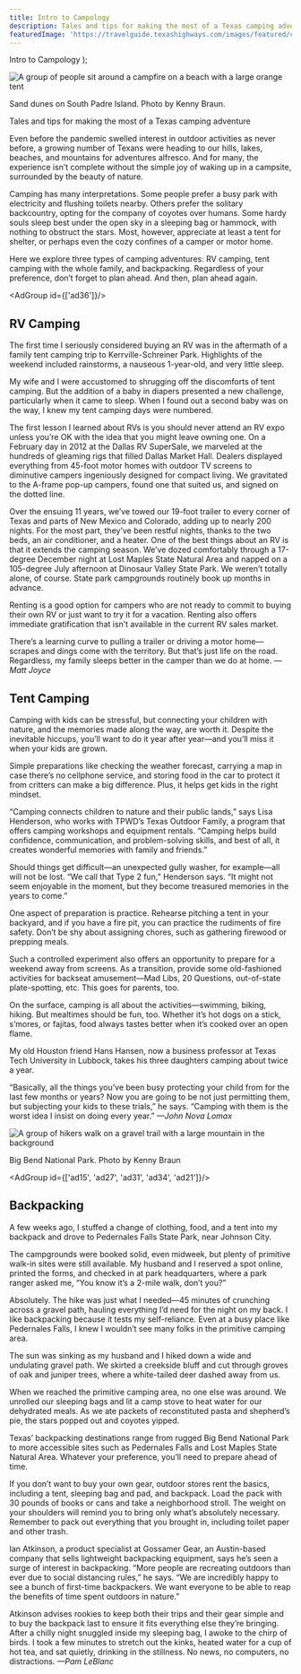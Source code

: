 ```yaml
---
title: Intro to Campology
description: Tales and tips for making the most of a Texas camping adventure
featuredImage: 'https://travelguide.texashighways.com/images/featured/camping-101.jpg'
---
```


  <span>
    Intro to Campology
  </span>
);

<Row>

<Column colSm={12} colMd={4} colLg={8}>

![A group of people sit around a campfire on a beach with a large orange tent](images/travelguide-campology-spi.jpg)
<Caption>Sand dunes on South Padre Island. Photo by Kenny Braun.</Caption>

<PageDescription>

Tales and tips for making the most of a Texas camping adventure

</PageDescription>

Even before the pandemic swelled interest in outdoor activities as never before, a growing number of Texans were heading to our hills, lakes, beaches, and mountains for adventures alfresco. And for many, the experience isn’t complete without the simple joy of waking up in a campsite, surrounded by the beauty of nature.

Camping has many interpretations. Some people prefer a busy park with electricity and flushing toilets nearby. Others prefer the solitary backcountry, opting for the company of coyotes over humans. Some hardy souls sleep best under the open sky in a sleeping bag or hammock, with nothing to obstruct the stars. Most, however, appreciate at least a tent for shelter, or perhaps even the cozy confines of a camper or motor home.

Here we explore three types of camping adventures: RV camping, tent camping with the whole family, and backpacking. Regardless of your preference, don’t forget to plan ahead. And then, plan ahead again.

</Column>

<Column colSm={6} colMd={4} colLg={4}>

<AdGroup id={['ad36']}/>

</Column>

</Row>

<Row>

<Column colSm={12} colMd={4} colLg={8}>

## RV Camping

The first time I seriously considered buying an RV was in the aftermath of a family tent camping trip to Kerrville-Schreiner Park. Highlights of the weekend included rainstorms, a nauseous 1-year-old, and very little sleep.

My wife and I were accustomed to shrugging off the discomforts of tent camping. But the addition of a baby in diapers presented a new challenge, particularly when it came to sleep. When I found out a second baby was on the way, I knew my tent camping days were numbered.

The first lesson I learned about RVs is you should never attend an RV expo unless you’re OK with the idea that you might leave owning one. On a February day in 2012 at the Dallas RV SuperSale, we marveled at the hundreds of gleaming rigs that filled Dallas Market Hall. Dealers displayed everything from 45-foot motor homes with outdoor TV screens to diminutive campers ingeniously designed for compact living. We gravitated to the A-frame pop-up campers, found one that suited us, and signed on the dotted line.

Over the ensuing 11 years, we’ve towed our 19-foot trailer to every corner of Texas and parts of New Mexico and Colorado, adding up to nearly 200 nights. For the most part, they’ve been restful nights, thanks to the two beds, an air conditioner, and a heater. One of the best things about an RV is that it extends the camping season. We’ve dozed comfortably through a 17-degree December night at Lost Maples State Natural Area and napped on a 105-degree July afternoon at Dinosaur Valley State Park. We weren’t totally alone, of course. State park campgrounds routinely book up months in advance. 

Renting is a good option for campers who are not ready to commit to buying their own RV or just want to try it for a vacation. Renting also offers immediate gratification that isn’t available in the current RV sales market. 

There’s a learning curve to pulling a trailer or driving a motor home—scrapes and dings come with the territory. But that’s just life on the road. Regardless, my family sleeps better in the camper than we do at home. _—Matt Joyce_

## Tent Camping
Camping with kids can be stressful, but connecting your children with nature, and the memories made along the way, are worth it. Despite the inevitable hiccups, you’ll want to do it year after year—and you’ll miss it when your kids are grown.

Simple preparations like checking the weather forecast, carrying a map in case there’s no cellphone service, and storing food in the car to protect it from critters can make a big difference. Plus, it helps get kids in the right mindset.

“Camping connects children to nature and their public lands,” says Lisa Henderson, who works with TPWD’s Texas Outdoor Family, a program that offers camping workshops and equipment rentals. “Camping helps build confidence, communication, and problem-solving skills, and best of all, it creates wonderful memories with family and friends.”

Should things get difficult—an unexpected gully washer, for example—all will not be lost. “We call that Type 2 fun,” Henderson says. “It might not seem enjoyable in the moment, but they become treasured memories in the years 
to come.”

One aspect of preparation is practice. Rehearse pitching a tent in your backyard, and if you have a fire pit, you can practice the rudiments of fire safety. Don’t be shy about assigning chores, such as gathering firewood or prepping meals. 

Such a controlled experiment also offers an opportunity to prepare for a weekend away from screens. As a transition, provide some old-fashioned activities for backseat amusement—Mad Libs, 20 Questions, out-of-state plate-spotting, etc. This goes for parents, too. 

On the surface, camping is all about the activities—swimming, biking, hiking. But mealtimes should be fun, too. Whether it’s hot dogs on a stick, s’mores, or fajitas, food always tastes better when it’s cooked over an open flame. 

My old Houston friend Hans Hansen, now a business professor at Texas Tech University in Lubbock, takes his three daughters camping about twice a year.

“Basically, all the things you’ve been busy protecting your child from for the last few months or years? Now you are going to be not just permitting them, but subjecting your kids to these trials,” he says. “Camping with them is the worst idea I insist on doing every year.” _—John Nova Lomax_

</Column>
</Row>

![A group of hikers walk on a gravel trail with a large mountain in the background](images/travelguide-camping-hike-big-bend.jpg)
<Caption>Big Bend National Park. Photo by Kenny Braun</Caption>

<AdGroup id={['ad15', 'ad27', 'ad31', 'ad34', 'ad21']}/>

<Row>

<Column colSm={12} colMd={4} colLg={8}>

## Backpacking

A few weeks ago, I stuffed a change of clothing, food, and a tent into my backpack and drove to Pedernales Falls State Park, near Johnson City.

The campgrounds were booked solid, even midweek, but plenty of primitive walk-in sites were still available. My husband and I reserved a spot online, printed the forms, and checked in at park headquarters, where a park ranger asked me, “You know it’s a 2-mile walk, don’t you?”

Absolutely. The hike was just what I needed—45 minutes of crunching across a gravel path, hauling everything I’d need for the night on my back. I like backpacking because it tests my self-reliance. Even at a busy place like Pedernales Falls, I knew I wouldn’t see many folks in the primitive camping area.

The sun was sinking as my husband and I hiked down a wide and undulating gravel path. We skirted a creekside bluff and cut through groves of oak and juniper trees, where a white-tailed deer dashed away from us.

When we reached the primitive camping area, no one else was around. We unrolled our sleeping bags and lit a camp stove to heat water for our dehydrated meals. As we ate packets of reconstituted pasta and shepherd’s pie, the stars popped out and coyotes yipped.

Texas’ backpacking destinations range from rugged Big Bend National Park to more accessible sites such as Pedernales Falls and Lost Maples State Natural Area. Whatever your preference, you’ll need to prepare ahead of time.

If you don’t want to buy your own gear, outdoor stores rent the basics, including a tent, sleeping bag and pad, and backpack. Load the pack with 30 pounds of books or cans and take a neighborhood stroll. The weight on your shoulders will remind you to bring only what’s absolutely necessary. Remember to pack out everything that you brought in, including toilet paper and other trash.

Ian Atkinson, a product specialist at Gossamer Gear, an Austin-based company that sells lightweight backpacking equipment, says he’s seen a surge of interest in backpacking. “More people are recreating outdoors than ever due to social distancing rules,” he says. “We are incredibly happy to see a bunch of first-time backpackers. We want everyone to be able to reap the benefits of time spent outdoors in nature.”

Atkinson advises rookies to keep both their trips and their gear simple and to buy the backpack last to ensure it fits everything else they’re bringing.
After a chilly night snuggled inside my sleeping bag, I awoke to the chirp of birds. I took a few minutes to stretch out the kinks, heated water for a cup of hot tea, and sat quietly, drinking in the stillness. No news, no computers, no 
distractions. _—Pam LeBlanc_

</Column>
</Row>